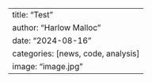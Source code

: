 ---
title: "Test"
author: "Harlow Malloc"
date: "2024-08-16"
categories: [news, code, analysis]
image: "image.jpg"
---